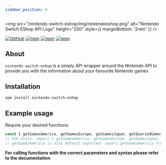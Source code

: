 ```yaml
---
sidebar_position: 0
---
```


<div style={{ textAlign: 'center' }}>

<img
  src="/nintendo-switch-eshop/img/nintendoeshop.png"
  alt="Nintendo Switch EShop API Logo"
  height="200"
  style={{ marginBottom: '2rem' }}
/>

[![GitHub](https://img.shields.io/github/license/favna/nintendo-switch-eshop?logo=github&style=flat-square)](https://github.com/favna/nintendo-switch-eshop/blob/master/LICENSE)
[![npm](https://img.shields.io/npm/v/nintendo-switch-eshop?color=crimson&logo=npm&style=flat-square)](https://www.npmjs.com/package/nintendo-switch-eshop)
[![npm](https://img.shields.io/npm/dw/nintendo-switch-eshop?color=crimson&logo=npm&style=flat-square)](https://www.npmjs.com/package/nintendo-switch-eshop)
[![npm](https://img.shields.io/npm/dt/nintendo-switch-eshop?color=crimson&logo=npm&style=flat-square)](https://www.npmjs.com/package/nintendo-switch-eshop)

</div>

## About

`nintendo-switch-eshop` is a simply API wrapper around the Nintendo API to provide you with the information about your
favourite Nintendo games

## Installation

```bash npm2yarn
npm install nintendo-switch-eshop
```

## Example usage

Require your desired functions:

```javascript
const { getGamesAmerica, getGamesEurope, getGamesJapan, getQueriedGamesAmerica } = require('nintendo-switch-eshop');
// ES6 Style: import { getGamesAmerica, getGamesEurope, getGamesJapan, getQueriedGamesAmerica } from 'nintendo-switch-eshop';
// getGamesAmerica is also default exported: import getGamesAmerica from 'nintendo-switch-eshop';
```

**For calling functions with the correct parameters and syntax please refer to the documentation**
